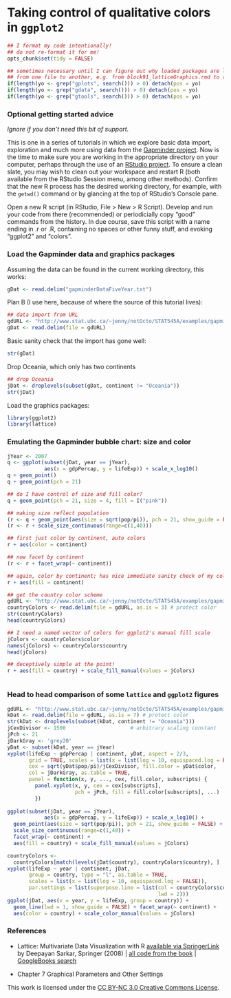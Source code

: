 Taking control of qualitative colors in `ggplot2`
========================================================

```r
## I format my code intentionally!
## do not re-format it for me!
opts_chunk$set(tidy = FALSE)

## sometimes necessary until I can figure out why loaded packages are leaking
## from one file to another, e.g. from block91_latticeGraphics.rmd to this file
if(length(yo <- grep("gplots", search())) > 0) detach(pos = yo)
if(length(yo <- grep("gdata", search())) > 0) detach(pos = yo)
if(length(yo <- grep("gtools", search())) > 0) detach(pos = yo)
```

### Optional getting started advice

*Ignore if you don't need this bit of support.*

This is one in a series of tutorials in which we explore basic data import, exploration and much more using data from the [Gapminder project](http://www.gapminder.org). Now is the time to make sure you are working in the appropriate directory on your computer, perhaps through the use of an [RStudio project](block01_basicsWorkspaceWorkingDirProject.html). To ensure a clean slate, you may wish to clean out your workspace and restart R (both available from the RStudio Session menu, among other methods). Confirm that the new R process has the desired working directory, for example, with the `getwd()` command or by glancing at the top of RStudio's Console pane.

Open a new R script (in RStudio, File > New > R Script). Develop and run your code from there (recommended) or periodicially copy "good" commands from the history. In due course, save this script with a name ending in .r or .R, containing no spaces or other funny stuff, and evoking "ggplot2" and "colors".

### Load the Gapminder data and graphics packages

Assuming the data can be found in the current working directory, this works:
```r
gDat <- read.delim("gapminderDataFiveYear.txt")
```

Plan B (I use here, because of where the source of this tutorial lives):
```r
## data import from URL
gdURL <- "http://www.stat.ubc.ca/~jenny/notOcto/STAT545A/examples/gapminder/data/gapminderDataFiveYear.txt"
gDat <- read.delim(file = gdURL)
```

Basic sanity check that the import has gone well:
```r
str(gDat)
```
Drop Oceania, which only has two continents
```r
## drop Oceania
jDat <- droplevels(subset(gDat, continent != "Oceania"))
str(jDat)
```

Load the graphics packages:
```r
library(ggplot2)
library(lattice)
```

### Emulating the Gapminder bubble chart: size and color

```r
jYear <- 2007
q <- ggplot(subset(jDat, year == jYear),
            aes(x = gdpPercap, y = lifeExp)) + scale_x_log10()
q + geom_point()
q + geom_point(pch = 21)

## do I have control of size and fill color?
q + geom_point(pch = 21, size = 4, fill = I("pink"))

## making size reflect population
(r <- q + geom_point(aes(size = sqrt(pop/pi)), pch = 21, show_guide = FALSE))
(r <- r + scale_size_continuous(range=c(1,40)))

## first just color by continent, auto colors
r + aes(color = continent)

## now facet by continent
(r <- r + facet_wrap(~ continent))

## again, color by continent; has nice immediate sanity check of my colors
r + aes(fill = continent) 

## get the country color scheme
gdURL <- "http://www.stat.ubc.ca/~jenny/notOcto/STAT545A/examples/gapminder/data/gapminderCountryColors.txt"
countryColors <- read.delim(file = gdURL, as.is = 3) # protect color
str(countryColors)
head(countryColors)

## I need a named vector of colors for ggplot2's manual fill scale
jColors <- countryColors$color
names(jColors) <- countryColors$country
head(jColors)

## deceptively simple at the point!
r + aes(fill = country) + scale_fill_manual(values = jColors)



```
### Head to head comparison of some `lattice` and `ggplot2` figures

```r
gdURL <- "http://www.stat.ubc.ca/~jenny/notOcto/STAT545A/examples/gapminder/data/gapminderWithColorsAndSorted.txt"
kDat <- read.delim(file = gdURL, as.is = 7) # protect color
str(kDat <- droplevels(subset(kDat, continent != "Oceania")))
jCexDivisor <- 1500                     # arbitrary scaling constant
jPch <- 21
jDarkGray <- 'grey20'
yDat <- subset(kDat, year == jYear)
xyplot(lifeExp ~ gdpPercap | continent, yDat, aspect = 2/3,
       grid = TRUE, scales = list(x = list(log = 10, equispaced.log = FALSE)),
       cex = sqrt(yDat$pop/pi)/jCexDivisor, fill.color = yDat$color,
       col = jDarkGray, as.table = TRUE,
       panel = function(x, y, ..., cex, fill.color, subscripts) {
         panel.xyplot(x, y, cex = cex[subscripts],
                      pch = jPch, fill = fill.color[subscripts], ...)
         })
     
ggplot(subset(jDat, year == jYear),
            aes(x = gdpPercap, y = lifeExp)) + scale_x_log10() +
  geom_point(aes(size = sqrt(pop/pi)), pch = 21, show_guide = FALSE) +
  scale_size_continuous(range=c(1,40)) +
  facet_wrap(~ continent) +
  aes(fill = country) + scale_fill_manual(values = jColors)
```


```r
countryColors <-
  countryColors[match(levels(jDat$country), countryColors$country), ]
xyplot(lifeExp ~ year | continent, jDat,
       group = country, type = "l", as.table = TRUE,
       scales = list(x = list(log = 10, equispaced.log = FALSE)),
       par.settings = list(superpose.line = list(col = countryColors$color,
                                                 lwd = 2)))
ggplot(jDat, aes(x = year, y = lifeExp, group = country)) +
  geom_line(lwd = 1, show_guide = FALSE) + facet_wrap(~ continent) +
  aes(color = country) + scale_color_manual(values = jColors)
```



### References

  * Lattice: Multivariate Data Visualization with R [available via SpringerLink](http://ezproxy.library.ubc.ca/login?url=http://link.springer.com.ezproxy.library.ubc.ca/book/10.1007/978-0-387-75969-2/page/1) by Deepayan Sarkar, Springer (2008) | [all code from the book](http://lmdvr.r-forge.r-project.org/) | [GoogleBooks search](http://books.google.com/books?id=gXxKFWkE9h0C&lpg=PR2&dq=lattice%20sarkar%23v%3Donepage&pg=PR2#v=onepage&q=&f=false)

  * Chapter 7 Graphical Parameters and Other Settings

<div class="footer">
This work is licensed under the  <a href="http://creativecommons.org/licenses/by-nc/3.0/">CC BY-NC 3.0 Creative Commons License</a>.
</div>

